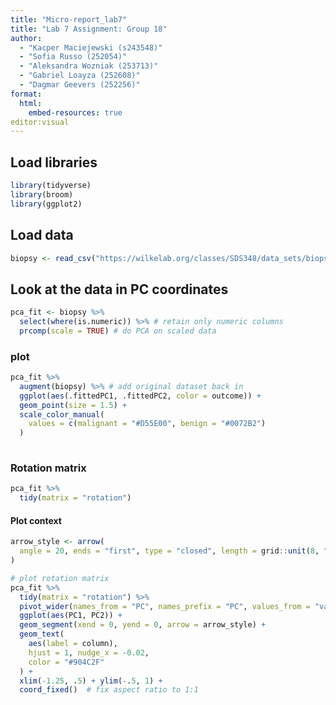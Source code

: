 ```yaml
---
title: "Micro-report_lab7"
title: "Lab 7 Assignment: Group 18"
author: 
  - "Kacper Maciejewski (s243548)"
  - "Sofia Russo (252054)"
  - "Aleksandra Wozniak (253713)"
  - "Gabriel Loayza (252608)"
  - "Dagmar Geevers (252256)"
format:
  html:
    embed-resources: true
editor:visual
---
```


## Load libraries

```r
library(tidyverse)
library(broom)
library(ggplot2)
```

## Load data

```r
biopsy <- read_csv("https://wilkelab.org/classes/SDS348/data_sets/biopsy.csv")
```

## Look at the data in PC coordinates

```r
pca_fit <- biopsy %>% 
  select(where(is.numeric)) %>% # retain only numeric columns
  prcomp(scale = TRUE) # do PCA on scaled data
```

### plot

```r
pca_fit %>%
  augment(biopsy) %>% # add original dataset back in
  ggplot(aes(.fittedPC1, .fittedPC2, color = outcome)) + 
  geom_point(size = 1.5) +
  scale_color_manual(
    values = c(malignant = "#D55E00", benign = "#0072B2")
  )   
 
```

### Rotation matrix

```r
pca_fit %>%
  tidy(matrix = "rotation")
```

#### Plot context

```r
arrow_style <- arrow(
  angle = 20, ends = "first", type = "closed", length = grid::unit(8, "pt")
)

# plot rotation matrix
pca_fit %>%
  tidy(matrix = "rotation") %>%
  pivot_wider(names_from = "PC", names_prefix = "PC", values_from = "value") %>%
  ggplot(aes(PC1, PC2)) +
  geom_segment(xend = 0, yend = 0, arrow = arrow_style) +
  geom_text(
    aes(label = column),
    hjust = 1, nudge_x = -0.02, 
    color = "#904C2F"
  ) +
  xlim(-1.25, .5) + ylim(-.5, 1) +
  coord_fixed()  # fix aspect ratio to 1:1

```
